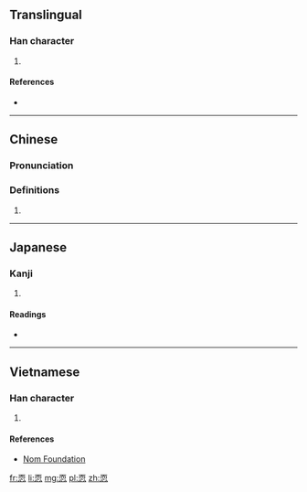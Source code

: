 ==Translingual==

===Han character===
{{Han char|rn=61|rad=心|as=06|sn=10|four=1033<sub>2</sub>|canj=一月心 (MBP)|ids=⿱[[而]][[心]]}}

# {{defn|Han|sort=心06}}

====References====
* {{Han ref|kx=0385.080|dkj=10587|dj=0716.030|hdz=42290.090|uh=6067|ud=24679|bh=D17E|bd=53630}}

----

==Chinese==
{{zh-hanzi-box|[[恧]]}}

===Pronunciation===
{{zh-pron
|m=nǜ
|c=nuk1,nuk6
|h=
|mn=
|w=
|mc=
|oc=
|ma=|ma2=
|cat=
}}

===Definitions===
{{zh-pos}}

# {{defn|Han|sort=心06}}

----

==Japanese==

===Kanji===
{{ja-kanji|grade=|rs=心06}}

# {{defn|lang=ja|sort=心06}}

====Readings====
* {{ja-readings|on=[[じく]] (jiku), [[にく]] (niku), [[じょく]] (joku), [[にょく]] (nyoku)|kun=[[はじる]] (hajiru)}}

----

==Vietnamese==

===Han character===
{{vi-readings|rs=心06| hanviet = nục}}

# {{defn|lang=vi|sort=心06}}

====References====
*[http://nomfoundation.org/common/nom_details.php?codepoint=6067 Nom Foundation]

[[fr:恧]]
[[li:恧]]
[[mg:恧]]
[[pl:恧]]
[[zh:恧]]